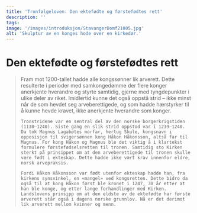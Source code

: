 ```yaml
---
title: 'Tronfølgeloven: Den ektefødte og førstefødtes rett'
description: ''
tags:
image: '/images/introduksjon/StavangerDomf21005.jpg'
alt: 'Skulptur av en konges hode over en kirkedør.'
---
```




# Den ektefødte og førstefødtes rett

<Blockquote
    quote='«Etter vår konges frafall er det den første arv at den skal være konge over Norges konges velde som er Norges konges ektefødte sønn, den eldste aleine.»'
    footer='Kristendomsbolken, kapittel 4' />

<Spacer height={40}/>
<Container stil="initial side">
    Fram mot 1200-tallet hadde alle kongssønner lik arverett. Dette resulterte i perioder med samkongedømme der flere konger anerkjente hverandre og styrte samtidig, gjerne med tyngdepunkter i ulike deler av riket. Imidlertid kunne det også oppstå strid – ikke minst når de som hevdet seg arveberettigede, og som hadde hærstyrker til å kunne hevde kravet, ikke anerkjente hverandre som konger. 

    Tronstridene var en sentral del av den norske borgerkrigstiden (1130–1240). Siste gang en slik strid oppstod var i 1239–1240. 
    Da tok Magnus Lagabøtes morfar, hertug Skule, kongsnavn i opposisjon til svigersønnen kong Håkon Håkonsson, altså far til Magnus. For kong Håkon og Magnus ble det viktig å i klartekst formulere førstefødselsretten til tronen. Samtidig sto Kirken sterkt på prinsippet om at den arveberettigede til tronen skulle være født i ekteskap. Dette hadde ikke vært krav innenfor eldre, norsk arvepraksis. 

    Fordi Håkon Håkonsson var født utenfor ekteskap hadde han, fra kirkens synsvinkel, en «mangel» ved kongsretten. Dette bidro da også til at kong Håkon først ble kronet i 1247, 30 år etter at han ble konge, og etter lange forhandlinger med Kirken. Landslovens prinsipp om at den eldste av de ektefødte har første arverett står også i dagens norske grunnlov. Nå er det derimot lik arverett mellom kvinner og menn.
</Container>

<Work id="ubb-diplom-0035" />
<Spacer height={170}/>